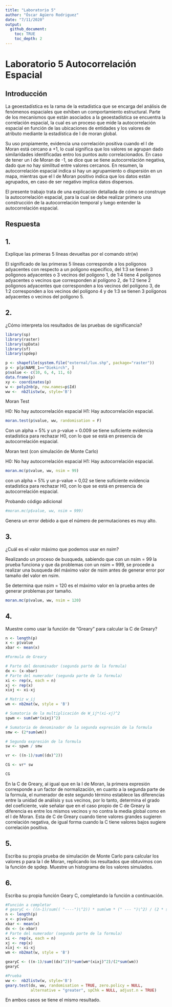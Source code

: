 ```yaml
---
title: "Laboratorio 5"
author: "Óscar Agüero Rodriguez"
date: "7/11/2020"
output: 
  github_document:
    toc: TRUE
    toc_depth: 2
---
```


# Laboratorio 5 Autocorrelación Espacial

## Introducción

La geoestadística es la rama de la estadística que se encarga del análisis de fenómenos espaciales que exhiben un comportamiento estructural. Parte de los mecanismos que están asociados a la geoestadística se encuentra la correlación espacial, la cual es un proceso que mide la autocorrelación espacial en función de las ubicaciones de entidades y los valores de atributo mediante la estadística de I de moran global.

Su uso propiamente, evidencia una correlación positiva cuando el I de Moran está cercano a +1, lo cual significa que los valores se agrupan dado similaridades identificadas entro los puntos auto correlacionados. En caso de tener un I de Moran de -1, se dice que se tiene autocorrelación negativa, dado que no hay similitud entre valores cercanos. En resumen, la autocorrelación espacial indica si hay un agrupamiento o dispersión en un mapa, mientras que el I de Moran positivo indica que los datos están agrupados, en caso de ser negativo implica datos dispersos.

El presente trabajo trata de una explicación detallada de cómo se construye la autocorrelación espacial, para la cual se debe realizar primero una construcción de la autocorrelación temporal y luego entender la autocorrelación espacial.


## Respuesta

## 1.

Explique las primeras 5 líneas devueltas por el comando str(w)

El significado de las primeras 5 líneas corresponde a los polígonos adyacentes con respecto a un polígono especifico, del 1:3 se tienen 3 polígonos adyacentes o 3 vecinos del polígono 1, de 1:4 tiene 4 polígonos adyacentes o vecinos que corresponden al polígono 2, de 1:2 tiene 2 polígonos adyacentes que corresponden a los vecinos del polígono 3, de 1:2 corresponden a los vecinos del polígono 4 y de 1:3 se tienen 3 polígonos adyacentes o vecinos del polígono 5.

## 2.

¿Cómo interpreta los resultados de las pruebas de significancia?


```r
library(sp)
library(raster)
library(spData)
library(sf)
library(spdep)

p <- shapefile(system.file("external/lux.shp", package="raster"))
p <- p[p$NAME_1=="Diekirch", ]
p$value <- c(10, 6, 4, 11, 6)
data.frame(p)
xy <- coordinates(p)
w <- poly2nb(p, row.names=p$Id)
ww <-  nb2listw(w, style='B')

```

Moran Test

H0: No hay autocorrelación espacial
H1: Hay autocorrelación espacial.


```r
moran.test(p$value, ww, randomisation = F)
```

Con un alpha = 5% y un p-value = 0.009 se tiene suficiente evidencia estadística para rechazar H0, con lo que se está en presencia de autocorrelación espacial.

Moran test (con simulación de  Monte Carlo)

H0: No hay autocorrelación espacial
H1: Hay autocorrelación espacial.

```r
moran.mc(p$value, ww, nsim = 99)
```

con un alpha = 5% y un p-value = 0,02 se tiene suficiente evidencia estadística para rechazar H0, con lo que se está en presencia de autocorrelación espacial.

Probando código adicional

```r
#moran.mc(p$value, ww, nsim = 999)
```

Genera un error debido a que el número de permutaciones es muy alto.


## 3.

¿Cuál es el valor máximo que podemos usar en nsim?

Realizando un proceso de busqueda, sabiendo que con un nsim = 99 la prueba funciona y que da problemas con un nsim = 999, se procede a realizar una busqueda del máximo valor de nsim antes de generar error por tamaño del valor en nsim.

Se determina que nsim = 120 es el máximo valor en la prueba antes de generar problemas por tamaño.

```r
moran.mc(p$value, ww, nsim = 120)
```

## 4.

Muestre como usar la función de "Greary" para calcular la C de Greary?

```r
n <- length(p) 
x <- p$value
xbar <- mean(x)

#Formula de Greary

# Parte del denominador (segunda parte de la formula)
dx <- (x-xbar)
# Parte del numerador (segunda parte de la formula)
xi <- rep(x, each = n)
xj <- rep(x)
xixj <- xi-xj

# Matriz w_ij 
wm <- nb2mat(w, style = 'B')

# Sumatoria de la multiplicación de W_ij*(xi-xj)^2
spwm <- sum(wm*(xixj)^2)

# Sumatoria de denominador de la segunda expresión de la formula
smw <- (2*sum(wm))

# Segunda expresión de la formula
sw <- spwm / smw

vr <- ((n-1)/sum((dx)^2))

CG <- vr* sw

CG
```

En la C de Greary, al igual que en la I de Moran, la primera expresión corresponde a un factor de normalización, en cuanto a la segunda parte de la formula, el numerador de este segundo término establece las diferencias entre la unidad de análisis y sus vecinos, por lo tanto, determina el grado del coeficiente, vale señalar que en el caso propio de C de Greary la diferencia es entre los mismos vecinos y no contra la media global como en el I de Moran. Esta de C de Greary cuando tiene valores grandes sugieren correlación negativa, de igual forma cuando la C tiene valores bajos sugiere correlación positiva.


## 5.

Escriba su propia prueba de simulación de Monte Carlo para calcular los valores p para la I de Moran, replicando los resultados que obtuvimos con la función de spdep. Muestre un histograma de los valores simulados.



## 6. 

Escriba su propia función Geary C, completando la función a continuación.

```r
#Función a completar
# gearyC <- ((n-1)/sum(( "----")\^2)) * sum(wm * (" --- ")\^2) / (2 * sum(wm))
n <- length(p) 
x <- p$value
xbar <- mean(x)
dx <- (x-xbar)
# Parte del numerador (segunda parte de la formula)
xi <- rep(x, each = n)
xj <- rep(x)
xixj <- xi-xj
wm <- nb2mat(w, style = 'B')

gearyC <- ((n-1)/sum((dx)^2))*sum(wm*(xixj)^2)/(2*sum(wm))
gearyC

```

```r
#Prueba
ww <-  nb2listw(w, style='B')
geary.test(dx, ww, randomisation = TRUE, zero.policy = NULL,
           alternative = "greater", spChk = NULL, adjust.n = TRUE)
```

En ambos casos se tiene el mismo resultado.






